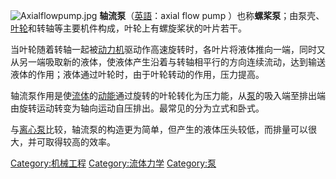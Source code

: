 [[File:Axialflowpump.jpg|thumb]]
'''轴流泵'''（[[英語|英語]]：axial flow pump ）也称'''螺桨泵'''；由泵壳、[[叶轮|叶轮]]和转轴等主要机件构成，叶轮上有螺旋桨状的叶片若干。

当叶轮随着转轴一起被[[动力机械|动力机]]驱动作高速旋转时，各叶片将液体推向一端，同时又从另一端吸取新的液体，使液体产生沿着与转轴相平行的方向连续流动，达到输送液体的作用；液体通过叶轮时，由于叶轮转动的作用，压力提高。

轴流泵作用是使[[流体|流体]]的[[动能|动能]]通过旋转的叶轮转化为压力能，从[[泵|泵]]的吸入端至排出端由旋转运动转变为轴向运动自压排出。最常见的分为立式和卧式。

与[[离心泵|离心泵]]比较，轴流泵的构造更为简单，但产生的液体压头较低，而排量可以很大，并可取得较高的效率。

[[Category:机械工程|Category:机械工程]]
[[Category:流体力学|Category:流体力学]]
[[Category:泵|Category:泵]]